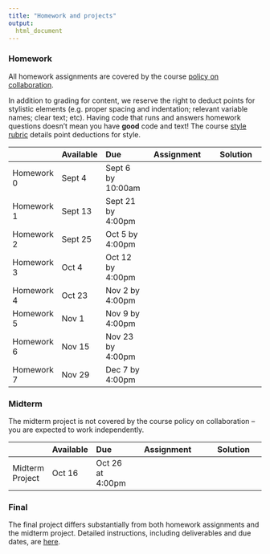 ```yaml
---
title: "Homework and projects"
output:
  html_document
---
```



### Homework

All homework assignments are covered by the course [policy on collaboration](policy_on_collaboration.html). 

In addition to grading for content, we reserve the right to deduct points for stylistic elements (e.g. proper spacing and indentation; relevant variable names; clear text; etc). Having code that runs and answers homework questions doesn't mean you have **good** code and text! The course [style rubric](homework_style_rubric.html) details point deductions for style.

|               | Available  | Due               | Assignment                                                | Solution |
|:------------- |:---------- |:----------------- | :--------------------------------------------------------:| :----------------------------------------------:|
| Homework 0    | Sept 4     | Sept 6 by 10:00am | [<i class="far fa-file-code fa-lg"></i>](homework_0.html) | [<i class="fas fa-check fa-lg"></i>](link)      |
| Homework 1    | Sept 13    | Sept 21 by 4:00pm | [<i class="far fa-file-code fa-lg"></i>](homework_1.html) | [<i class="fas fa-check fa-lg"></i>](link)      |
| Homework 2    | Sept 25    | Oct 5 by 4:00pm   | [<i class="far fa-file-code fa-lg"></i>](homework_2.html)            | [<i class="fas fa-check fa-lg"></i>](link)      |
| Homework 3    | Oct 4      | Oct 12 by 4:00pm  | [<i class="far fa-file-code fa-lg"></i>](link)            | [<i class="fas fa-check fa-lg"></i>](link)      |
| Homework 4    | Oct 23     | Nov 2 by 4:00pm   | [<i class="far fa-file-code fa-lg"></i>](link)            | [<i class="fas fa-check fa-lg"></i>](link)      |
| Homework 5    | Nov 1      | Nov 9 by 4:00pm   | [<i class="far fa-file-code fa-lg"></i>](link)            | [<i class="fas fa-check fa-lg"></i>](link)      |
| Homework 6    | Nov 15     | Nov 23 by 4:00pm  | [<i class="far fa-file-code fa-lg"></i>](link)            | [<i class="fas fa-check fa-lg"></i>](link)      |
| Homework 7    | Nov 29     | Dec 7 by 4:00pm   | [<i class="far fa-file-code fa-lg"></i>](link)            | [<i class="fas fa-check fa-lg"></i>](link)      |

### Midterm

The midterm project is not covered by the course policy on collaboration -- you are expected to work independently. 

|                 | Available  | Due              | Assignment                                                     | Solution |
|:--------------- |:---------- |:---------------- | :-------------------------------------------------------------:| :----------------------------------------------:|
| Midterm Project | Oct 16     | Oct 26 at 4:00pm | [<i class="far fa-file-code fa-lg"></i>](midterm_project.html) | [<i class="fas fa-check fa-lg"></i>](link)      |

### Final
    
The final project differs substantially from both homework assignments and the midterm project. Detailed instructions, including deliverables and due dates, are [here](final_project.html).